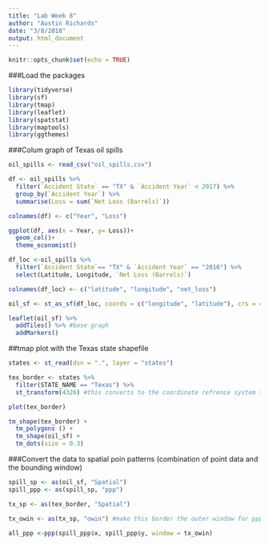 ```yaml
---
title: "Lab Week 8"
author: "Austin Richards"
date: "3/8/2018"
output: html_document
---
```


```r
knitr::opts_chunk$set(echo = TRUE)
```


###Load the packages

```r
library(tidyverse)
library(sf)
library(tmap)
library(leaflet)
library(spatstat)
library(maptools)
library(ggthemes)
```

###Colum graph of Texas oil spills

```r
oil_spills <- read_csv("oil_spills.csv")

df <- oil_spills %>% 
  filter(`Accident State` == "TX" & `Accident Year` < 2017) %>% 
  group_by(`Accident Year`) %>% 
  summarise(Loss = sum(`Net Loss (Barrels)`))

colnames(df) <- c("Year", "Loss")

ggplot(df, aes(x = Year, y= Loss))+
  geom_col()+
  theme_economist()

```



```r
df_loc <-oil_spills %>% 
  filter(`Accident State`== "TX" & `Accident Year` == "2016") %>% 
  select(Latitude, Longitude, `Net Loss (Barrels)`)

colnames(df_loc) <- c("latitude", "longitude", "net_loss")

oil_sf <- st_as_sf(df_loc, coords = c("longitude", "latitude"), crs = 4326) #convert current df into simple feature spatial data

leaflet(oil_sf) %>% 
  addTiles() %>% #base graph
  addMarkers()
```


##tmap plot with the Texas state shapefile
```r

states <- st_read(dsn = ".", layer = "states") 

tex_border <- states %>% 
  filter(STATE_NAME == "Texas") %>% 
  st_transform(4326) #this converts to the coordinate refrence system that we want

plot(tex_border)

tm_shape(tex_border) +
  tm_polygons () +
  tm_shape(oil_sf) +
  tm_dots(size = 0.3)

```


###Convert the data to spatial poin patterns (combination of point data and the bounding window)


```r
spill_sp <- as(oil_sf, "Spatial")
spill_ppp <- as(spill_sp, "ppp")

tx_sp <- as(tex_border, "Spatial")

tx_owin <- as(tx_sp, "owin") #make this border the outer window for ppp

all_ppp <-ppp(spill_ppp$x, spill_ppp$y, window = tx_owin)

```






